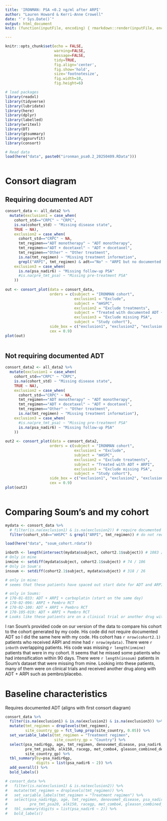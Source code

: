 ```yaml
---
title: 'IRONMAN: PSA <0.2 ng/ml after ARPI'
author: "Lauren Howard & Kerri-Anne Crowell"
date: "`r Sys.Date()`"
output: html_document
knit: (function(inputFile, encoding) { rmarkdown::render(inputFile, encoding = encoding, output_file = paste0("../Results/IRONMAN PSA 0.2 analysis ",Sys.Date(),'.html')) })

---
```


```r
knitr::opts_chunk$set(echo = FALSE, 
                      warning=FALSE, 
                      message=FALSE, 
                      tidy=TRUE,
                      fig.align='center',
                      fig.show='hold',
                      size='footnotesize',
                      fig.width=10,
                      fig.height=6)
```


```r
# load packages
library(readxl)
library(tidyverse)
library(lubridate)
library(here)
library(dplyr)
library(labelled)
library(writexl)
library(DT)
library(gtsummary)
library(ggsurvfit)
library(consort)

```

```r
# Read data
load(here("data", paste0("ironman_psa0.2_20250409.RData")))
     
```

# Consort diagram
## Requiring documented ADT
```r
consort_data <- all_data2 %>% 
  mutate(exclusion1 = case_when(
    cohort_std=="CRPC" ~ "CRPC",
    is.na(cohort_std) ~ "Missing disease state",
    TRUE ~ NA),
    exclusion2 = case_when(
      cohort_std=="CRPC" ~ NA,
      tmt_regimen=="ADT monotherapy" ~ "ADT monotherapy",
      tmt_regimen=="ADT + docetaxel" ~ "ADT + docetaxel",
      tmt_regimen=="Other" ~ "Other treatment",
      is.na(tmt_regimen) ~ "Missing treatment information", 
      grepl("ARPI", tmt_regimen) & adt=="No" ~ "ARPI but no documented ADT"),
    exclusion3 = case_when(
      is.na(psa_nadir6) ~ "Missing follow-up PSA"
      #is.na(pre_tmt_psa) ~ "Missing pre-treatment PSA"
    ))
 
out <- consort_plot(data = consort_data,
                    orders = c(subject = "IRONMAN cohort",
                               exclusion1 = "Exclude",
                               subject = "mHSPC",
                               exclusion2 = "Exclude treatments",
                               subject = "Treated with documented ADT + ARPI",
                               exclusion3 = "Exclude missing PSA",
                               subject = "Study cohort"),
                    side_box = c("exclusion1", "exclusion2", "exclusion3"),
                    cex = 0.9)
plot(out)
 
```


## Not requiring documented ADT
```r
consort_data2 <- all_data2 %>% 
  mutate(exclusion1 = case_when(
    cohort_std=="CRPC" ~ "CRPC",
    is.na(cohort_std) ~ "Missing disease state",
    TRUE ~ NA),
    exclusion2 = case_when(
      cohort_std=="CRPC" ~ NA,
      tmt_regimen=="ADT monotherapy" ~ "ADT monotherapy",
      tmt_regimen=="ADT + docetaxel" ~ "ADT + docetaxel",
      tmt_regimen=="Other" ~ "Other treatment",
      is.na(tmt_regimen) ~ "Missing treatment information"),
    exclusion3 = case_when(
      #is.na(pre_tmt_psa) ~ "Missing pre-treatment PSA"
      is.na(psa_nadir6) ~ "Missing follow-up PSA"
    ))
 
out2 <- consort_plot(data = consort_data2,
                    orders = c(subject = "IRONMAN cohort",
                               exclusion1 = "Exclude",
                               subject = "mHSPC",
                               exclusion2 = "Exclude treatments",
                               subject = "Treated with ADT + ARPI",
                               exclusion3 = "Exclude missing PSA",
                               subject = "Study cohort"),
                    side_box = c("exclusion1", "exclusion2", "exclusion3"),
                    cex = 0.9)
plot(out2)
 
```

# Comparing Soum's and my cohort

```r
mydata <- consort_data %>% 
  # filter(is.na(exclusion1) & is.na(exclusion2)) # require documented ADT 
  filter(cohort_std=="mHSPC" & grepl("ARPI", tmt_regimen)) # do not require documented AD

load(here("data", "soum_cohort.rdata"))

inboth <- length(intersect(mydata$subject, cohort2.1$subject)) # 1083 / 1375
# Only in mine
inmine <- setdiff(mydata$subject, cohort2.1$subject) # 74 / 106
# Only in Soum's
insoum <- setdiff(cohort2.1$subject, mydata$subject) # 318 / 26

# only in mine:
# seems that these patients have spaced out start date for ADT and ARPI

# only in Soums:
# 170-01-033: ADT + ARPI + carboplatin (start on the same day)
# 170-02-096: ARPI + Pembro RCT
# 170-02-100: ADT + ARPI + Pembro RCT
# 170-105-019: ADT + ARPI + Pembro RCT
# Looks like these patients are on a clinical trial or another drug with ADT + ARPI

```
I ran Soum's provided code on our version of the data to compare his cohort to the cohort generated by my code. His code did not require documented ADT so I did the same here with my code. His cohort has `r nrow(cohort2.1)` patients who received ARPI and mine had `r nrow(mydata)`. There were `r inboth` overlapping patients. His code was missing `r length(inmine)` patients that were in my cohort. It seems that he missed some patients who had intensification within 90 days. There were `r length(insoum)` patients in Soum's dataset that were missing from mine. Looking into these patients, many of them were on clinical trials and received another drug along with ADT + ARPI such as pembro/placebo.

# Baseline characteristics 
Requires documented ADT (aligns with first consort diagram)
```r
consort_data %>% 
  filter(is.na(exclusion1) & is.na(exclusion2) & is.na(exclusion3)) %>% 
  mutate(tmt_regimen = droplevels(tmt_regimen),
         site_country_gp = fct_lump_prop(site_country, 0.05)) %>% 
  set_variable_labels(tmt_regimen = "Treatment regimen",
                      site_country_gp = "Country") %>% 
  select(psa_nadir6gp, age, tmt_regimen, denovomet_disease, psa_nadir6,
         pre_tmt_psa20, alk150, racegp, met_combo4, gleason_combined_derived,
         site_country_gp) %>% 
  tbl_summary(by=psa_nadir6gp,
              digits = list(psa_nadir6 ~ 2)) %>% 
  add_overall() %>% 
  bold_labels()

# consort_data %>% 
#   filter(is.na(exclusion1) & is.na(exclusion2)) %>% 
#   mutate(tmt_regimen = droplevels(tmt_regimen)) %>% 
#   set_variable_labels(tmt_regimen = "Treatment regimen") %>% 
#   select(psa_nadir6gp, age, tmt_regimen, denovomet_disease, psa_nadir6,
#          pre_tmt_psa20, alk150, racegp, met_combo4, gleason_combined_derived) %>% 
#   tbl_summary(digits = list(psa_nadir6 ~ 2)) %>% 
#   bold_labels()
```


